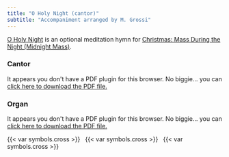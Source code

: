 ```yaml
---
title: "O Holy Night (cantor)"
subtitle: "Accompaniment arranged by M. Grossi"
---
```


::: {.red}
[O Holy Night](https://www.youtube.com/watch?v=gTFG_nvreoI) is an optional meditation hymn for [Christmas: Mass During the Night (Midnight Mass)](../christmas/christmas-midnight.qmd).
:::

::: {.red}
### Cantor
:::

```{=html}
<object data="o-holy-night-cantor.pdf#toolbar=0&navpanes=0&scrollbar=0" type="application/pdf" width="100%" height="100%">
    <p>It appears you don't have a PDF plugin for this browser.
    No biggie... you can <a href="o-holy-night-cantor.pdf">click here to
    download the PDF file.</a></p>
</object>
```

::: {.red}
### Organ
:::

```{=html}
<object data="o-holy-night.pdf#toolbar=0&navpanes=0&scrollbar=0" type="application/pdf" width="100%" height="100%">
    <p>It appears you don't have a PDF plugin for this browser.
    No biggie... you can <a href="o-holy-night.pdf">click here to
    download the PDF file.</a></p>
</object>
```

::: {.centered}
{{< var symbols.cross >}} &nbsp; {{< var symbols.cross >}} &nbsp; {{< var symbols.cross >}}
:::
